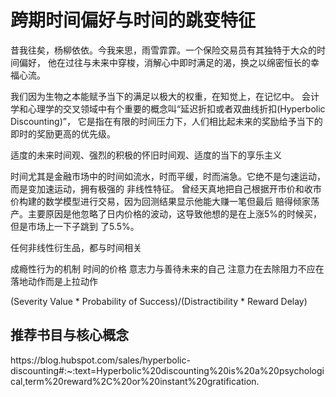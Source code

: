 # 跨期时间偏好与时间的跳变特征

昔我往矣，杨柳依依。今我来思，雨雪霏霏。一个保险交易员有其独特于大众的时间偏好，
他在过往与未来中穿梭，消解心中即时满足的渴，换之以绵密恒长的幸福心流。

我们因为生物之本能赋予当下的满足以极大的权重，在知觉上，在记忆中。
会计学和心理学的交叉领域中有个重要的概念叫“延迟折扣或者双曲线折扣(Hyperbolic Discounting)”，
它是指在有限的时间压力下，人们相比起未来的奖励给予当下的即时的奖励更高的优先级。


适度的未来时间观、强烈的积极的怀旧时间观、适度的当下的享乐主义

时间尤其是金融市场中的时间如流水，时而平缓，时而湍急。它绝不是匀速运动，而是变加速运动，拥有极强的
非线性特征。
曾经天真地把自己根据开市价和收市价构建的数学模型进行交易，因为回测结果显示他能大赚一笔但最后
赔得倾家荡产。主要原因是他忽略了日内价格的波动，这导致他想的是在上涨5%的时候买，但是市场上一下子跳到
了5.5%。

任何非线性衍生品，都与时间相关

成瘾性行为的机制
时间的价格
意志力与善待未来的自己
注意力在去除阻力不应在落地动作而是上拉动作

(Severity Value * Probability of Success)/(Distractibility * Reward Delay)
 
## 推荐书目与核心概念

https://blog.hubspot.com/sales/hyperbolic-discounting#:~:text=Hyperbolic%20discounting%20is%20a%20psychological,term%20reward%2C%20or%20instant%20gratification.